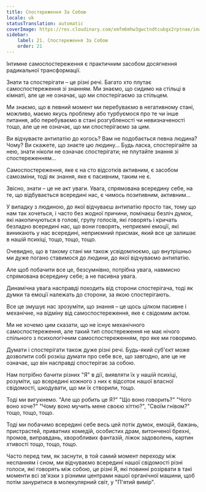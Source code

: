 ```yaml
---
title: Спостереження За Собою
locale: uk
statusTranslation: automatic
coverImage: https://res.cloudinary.com/xmfm6mhw3gwctndtcubgx2rptnae/image/upload/v1740468922/small_cover_tratado_de_psicologia_revolucionaria_a4c0dca4e0.webp
sidebar:
    label: 21. Спостереження За Собою
    order: 21
---
```

Інтимне самоспостереження є практичним засобом досягнення радикальної трансформації.

Знати та спостерігати – це різні речі. Багато хто плутає самоспостереження зі знанням. Ми знаємо, що сидимо на стільці в кімнаті, але це не означає, що ми спостерігаємо за стільцем.

Ми знаємо, що в певний момент ми перебуваємо в негативному стані, можливо, маємо якусь проблему або турбуємося про те чи інше питання, або перебуваємо в стані розгубленості чи невизначеності тощо, але це не означає, що ми спостерігаємо за цим.

Ви відчуваєте антипатію до когось? Вам не подобається певна людина? Чому? Ви скажете, що знаєте цю людину... Будь ласка, спостерігайте за нею, знати ніколи не означає спостерігати; не плутайте знання зі спостереженням...

Самоспостереження, яке є на сто відсотків активним, є засобом самозміни, тоді як знання, яке є пасивним, таким не є.

Звісно, знати – це не акт уваги. Увага, спрямована всередину себе, на те, що відбувається всередині нас, є чимось позитивним, активним...

У випадку з людиною, до якої відчуваєш антипатію просто так, тому що нам так хочеться, і часто без жодної причини, помічаєш безліч думок, які накопичуються в голові, групу голосів, які говорять і кричать безладно всередині нас, що вони говорять, неприємні емоції, які виникають у нас всередині, неприємний присмак, який все це залишає в нашій психіці, тощо, тощо, тощо.

Очевидно, що в такому стані ми також усвідомлюємо, що внутрішньо ми дуже погано ставимося до людини, до якої відчуваємо антипатію.

Але щоб побачити все це, безсумнівно, потрібна увага, навмисно спрямована всередину себе; а не пасивна увага.

Динамічна увага насправді походить від сторони спостерігача, тоді як думки та емоції належать до сторони, за якою спостерігають.

Все це змушує нас зрозуміти, що знання – це щось цілком пасивне і механічне, на відміну від самоспостереження, яке є свідомим актом.

Ми не хочемо цим сказати, що не існує механічного самоспостереження, але такий тип спостереження не має нічого спільного з психологічним самоспостереженням, про яке ми говоримо.

Думати і спостерігати також дуже різні речі. Будь-який суб'єкт може дозволити собі розкіш думати про себе все, що завгодно, але це не означає, що він насправді спостерігає за собою.

Нам потрібно бачити різних "Я" в дії, виявляти їх у нашій психіці, розуміти, що всередині кожного з них є відсоток нашої власної свідомості, шкодувати, що ми їх створили, тощо.

Тоді ми вигукнемо. "Але що робить це Я?" "Що воно говорить?" "Чого воно хоче?" "Чому воно мучить мене своєю хіттю?", "Своїм гнівом?" тощо, тощо, тощо.

Тоді ми побачимо всередині себе весь цей потік думок, емоцій, бажань, пристрастей, приватних комедій, особистих драм, витонченої брехні, промов, виправдань, хворобливих фантазій, ліжок задоволень, картин хтивості тощо, тощо, тощо.

Часто перед тим, як заснути, в той самий момент переходу між неспанням і сном, ми відчуваємо всередині нашої свідомості різні голоси, які говорять між собою, це різні Я, які повинні розірвати в такі моменти всі зв'язки з різними центрами нашої органічної машини, щоб потім зануритися в молекулярний світ, у "П'ятий вимір".

